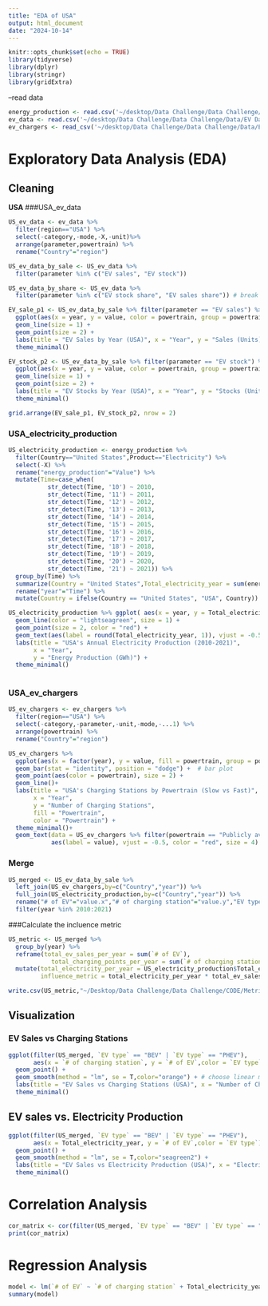 ```yaml
---
title: "EDA of USA"
output: html_document
date: "2024-10-14"
---
```


```r
knitr::opts_chunk$set(echo = TRUE)
library(tidyverse)
library(dplyr)
library(stringr)
library(gridExtra)

```

--read data

```r
energy_production <- read.csv('~/desktop/Data Challenge/Data Challenge/Data/Energy Production.csv')
ev_data <- read.csv('~/desktop/Data Challenge/Data Challenge/Data/EV Data - EV Data.csv')
ev_chargers <- read_csv('~/desktop/Data Challenge/Data Challenge/Data/EV Charging Stations - EV Chargers.csv')
```
# Exploratory Data Analysis (EDA)
## Cleaning
**USA**
###USA_ev_data
```r
US_ev_data <- ev_data %>% 
  filter(region=="USA") %>% 
  select(-category,-mode,-X,-unit)%>% 
  arrange(parameter,powertrain) %>% 
  rename("Country"="region")

US_ev_data_by_sale <- US_ev_data %>% 
  filter(parameter %in% c("EV sales", "EV stock"))

US_ev_data_by_share <- US_ev_data %>% 
  filter(parameter %in% c("EV stock share", "EV sales share")) # break down data by units (vehicles | percentage)

EV_sale_p1 <- US_ev_data_by_sale %>% filter(parameter == "EV sales") %>% 
  ggplot(aes(x = year, y = value, color = powertrain, group = powertrain)) +
  geom_line(size = 1) +
  geom_point(size = 2) +
  labs(title = "EV Sales by Year (USA)", x = "Year", y = "Sales (Units)", color = "Powertrain") +
  theme_minimal()

EV_stock_p2 <- US_ev_data_by_sale %>% filter(parameter == "EV stock") %>% 
  ggplot(aes(x = year, y = value, color = powertrain, group = powertrain)) +
  geom_line(size = 1) +
  geom_point(size = 2) +
  labs(title = "EV Stocks by Year (USA)", x = "Year", y = "Stocks (Units)", color = "Powertrain") +
  theme_minimal()

grid.arrange(EV_sale_p1, EV_stock_p2, nrow = 2)
```

### USA_electricity_production
```r
US_electricity_production <- energy_production %>% 
  filter(Country=="United States",Product=="Electricity") %>% 
  select(-X) %>% 
  rename("energy_production"="Value") %>%
  mutate(Time=case_when(
           str_detect(Time, '10') ~ 2010,
           str_detect(Time, '11') ~ 2011,
           str_detect(Time, '12') ~ 2012,
           str_detect(Time, '13') ~ 2013,
           str_detect(Time, '14') ~ 2014,
           str_detect(Time, '15') ~ 2015,
           str_detect(Time, '16') ~ 2016,
           str_detect(Time, '17') ~ 2017,
           str_detect(Time, '18') ~ 2018,
           str_detect(Time, '19') ~ 2019,
           str_detect(Time, '20') ~ 2020,
           str_detect(Time, '21') ~ 2021)) %>% 
  group_by(Time) %>% 
  summarize(Country = "United States",Total_electricity_year = sum(energy_production),Unit = 'GWh') %>% 
  rename("year"="Time") %>% 
  mutate(Country = ifelse(Country == "United States", "USA", Country))

US_electricity_production %>% ggplot( aes(x = year, y = Total_electricity_year)) +
  geom_line(color = "lightseagreen", size = 1) +      
  geom_point(size = 2, color = "red") +     
  geom_text(aes(label = round(Total_electricity_year, 1)), vjust = -0.5, size = 3) +  
  labs(title = "USA's Annual Electricity Production (2010-2021)", 
       x = "Year", 
       y = "Energy Production (GWh)") +
  theme_minimal() 
  
```

### USA_ev_chargers
```r
US_ev_chargers <- ev_chargers %>% 
  filter(region=="USA") %>% 
  select(-category,-parameter,-unit,-mode,-...1) %>% 
  arrange(powertrain) %>% 
  rename("Country"="region")

US_ev_chargers %>% 
  ggplot(aes(x = factor(year), y = value, fill = powertrain, group = powertrain)) +
  geom_bar(stat = "identity", position = "dodge") +  # bar plot
  geom_point(aes(color = powertrain), size = 2) +
  geom_line()+
  labs(title = "USA's Charging Stations by Powertrain (Slow vs Fast)",
       x = "Year",
       y = "Number of Charging Stations",
       fill = "Powertrain",
       color = "Powertrain") +
  theme_minimal()+
  geom_text(data = US_ev_chargers %>% filter(powertrain == "Publicly available fast"),
            aes(label = value), vjust = -0.5, color = "red", size = 4)
```

### Merge
```r
US_merged <- US_ev_data_by_sale %>% 
  left_join(US_ev_chargers,by=c("Country","year")) %>% 
  full_join(US_electricity_production,by=c("Country","year")) %>% 
  rename("# of EV"="value.x","# of charging station"="value.y","EV type"="powertrain.x","charging station type"="powertrain.y") %>% 
  filter(year %in% 2010:2021)
```

###Calculate the incluence metric
```r
US_metric <- US_merged %>% 
  group_by(year) %>% 
  reframe(total_ev_sales_per_year = sum(`# of EV`),
            total_charging_points_per_year = sum(`# of charging station`) ) %>% 
  mutate(total_electricity_per_year = US_electricity_production$Total_electricity_year,
         influence_metric = total_electricity_per_year * total_ev_sales_per_year / total_charging_points_per_year)

write.csv(US_metric,"~/Desktop/Data Challenge/Data Challenge/CODE/Metrics/US_metric.csv",row.names = FALSE)
```


## Visualization
### EV Sales vs Charging Stations
```r
ggplot(filter(US_merged, `EV type` == "BEV" | `EV type` == "PHEV"),
       aes(x = `# of charging station`, y = `# of EV`,color = `EV type`)) +
  geom_point() +
  geom_smooth(method = "lm", se = T,color="orange") + # choose linear method temporarily
  labs(title = "EV Sales vs Charging Stations (USA)", x = "Number of Charging Stations", y = "EV Sales") +
  theme_minimal()
```

## EV sales vs. Electricity Production
```r
ggplot(filter(US_merged, `EV type` == "BEV" | `EV type` == "PHEV"), 
       aes(x = Total_electricity_year, y = `# of EV`,color = `EV type`)) +
  geom_point() +
  geom_smooth(method = "lm", se = T,color="seagreen2") +
  labs(title = "EV Sales vs Electricity Production (USA)", x = "Electricity Production (GWh)", y = "EV Sales") +
  theme_minimal()
```
# Correlation Analysis
```r
cor_matrix <- cor(filter(US_merged, `EV type` == "BEV" | `EV type` == "PHEV") %>% select(`# of EV`, `# of charging station`, Total_electricity_year), use = "complete.obs")
print(cor_matrix)
```

# Regression Analysis
```r
model <- lm(`# of EV` ~ `# of charging station` + Total_electricity_year, data = filter(US_merged, `EV type` == "BEV" | `EV type` == "PHEV"))
summary(model)
```

